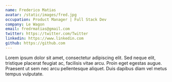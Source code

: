 ```yaml
---
name: Frederico Matias
avatar: /static/images/fred.jpg
occupation: Product Manager | Full Stack Dev
company: Le Wagon
email: fredrmatias@gmail.com
twitter: https://twitter.com/Twitter
linkedin: https://www.linkedin.com
github: https://github.com
---
```


Lorem ipsum dolor sit amet, consectetur adipiscing elit. Sed neque elit, tristique placerat feugiat ac, facilisis vitae arcu. Proin eget egestas augue. Praesent ut sem nec arcu pellentesque aliquet. Duis dapibus diam vel metus tempus vulputate.
